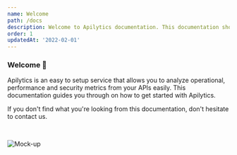 ```yaml
---
name: Welcome
path: /docs
description: Welcome to Apilytics documentation. This documentation shows you how to get started with monitoring you APIs in 5 minutes.
order: 1
updatedAt: '2022-02-01'
---
```


### Welcome 👋

Apilytics is an easy to setup service that allows you to analyze operational, performance and security metrics from your APIs easily. This documentation guides you through on how to get started with Apilytics.

If you don't find what you're looking from this documentation, don't hesitate to <Link href={routes.contact}>contact us</Link>.

<br />

![Mock-up](/mock-ups/time-frame.gif)
